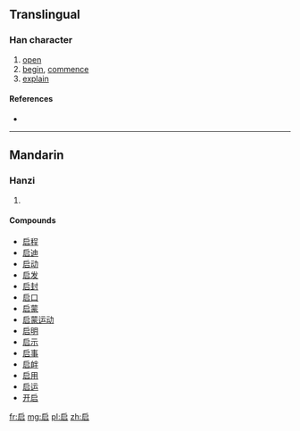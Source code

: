 {{also|啓|啟}}
==Translingual==
{{Hani-forms|[[启]]|[[啟]]}}

===Han character===
{{Han char|rn=30|rad=口|as=04|sn=7|four=|canj=戈尸口 (ISR)|ids=⿸[[户]][[口]]}}

# [[open]]
# [[begin]], [[commence]]
# [[explain]]

====References====
* {{Han ref|kx=0178.210|dkj=03357|dj=0396.070|hdz=10594.100|uh=542F|ud=21551}}

----

==Mandarin==

===Hanzi===
{{cmn-hanzi|tra=[[啓]], [[啟]]|pin=[[qǐ]] ([[qi3]])|wg=ch'i<sup>3</sup>}}

# {{defn|lang=cmn|sort=口04}}

====Compounds====
* [[启程]]
* [[启迪]]
* [[启动]]
* [[启发]]
* [[启封]]
* [[启口]]
* [[启蒙]]
* [[启蒙运动]]
* [[启明]]
* [[启示]]
* [[启事]]
* [[启衅]]
* [[启用]]
* [[启运]]
* [[开启]]

[[fr:启]]
[[mg:启]]
[[pl:启]]
[[zh:启]]